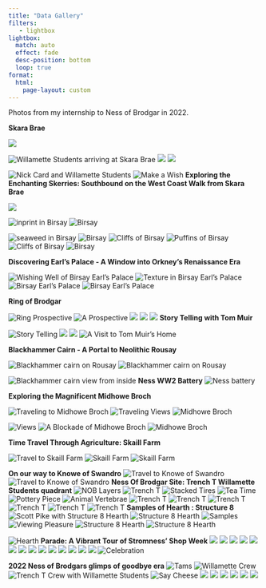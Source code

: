 ---
title: "Data Gallery"
filters:
   - lightbox
lightbox: 
  match: auto
  effect: fade
  desc-position: bottom
  loop: true
format: 
  html:
    page-layout: custom
---

Photos from my internship to Ness of Brodgar in 2022.

::: {layout-ncol=1}

**Skara Brae**

![](NOB_images/101s.jpg){group="Skara Brae"}

![Willamette Students arriving at Skara Brae](NOB_images/102s.jpg){group="Skara Brae"}
![](NOB_images/103s.jpg){group="Skara Brae"}
![](NOB_images/436a.jpg){group="Skara Brae"}

![Nick Card and Willamette Students](NOB_images/104s.jpg){group="Skara Brae"}
![Make a Wish](NOB_images/105a.jpg){group="Skara Brae"}
**Exploring the Enchanting Skerries: Southbound on the West Coast Walk from Skara Brae**


![](NOB_images/112B.jpg){group="Field Trip"}


![inprint in Birsay](NOB_images/113B.jpg){group="Field Trip"}
![Birsay](NOB_images/111B.jpg){group="Field Trip"}

![seaweed in Birsay](NOB_images/114B.jpg){group="Field Trip"}
![Birsay](NOB_images/116B.jpg){group="Field Trip"}
![Cliffs of Birsay](NOB_images/118B.jpg){group="Field Trip"}
![Puffins of Birsay](NOB_images/119B.jpg){group="Field Trip"}
![Cliffs of Birsay](NOB_images/124B.jpg){group="Birsay"}
![Birsay](NOB_images/126B.jpg){group="Field Trip"}

**Discovering Earl's Palace - A Window into Orkney's Renaissance Era**

![Wishing Well of Birsay Earl's Palace](NOB_images/106a.jpg){group="Field Trip"}
![Texture in Birsay Earl's Palace](NOB_images/107a.jpg){group="Field Trip"}
![Birsay Earl's Palace](NOB_images/108a.jpg){group="Field Trip"}
![Birsay Earl's Palace](NOB_images/109a.jpg){group="Field Trip"}


**Ring of Brodgar**

![Ring Prospective](NOB_images/127a.jpg){group="Ring of Brodgar"}
![A Prospective](NOB_images/128a.jpg){group="Ring of Brodgar"}
![](NOB_images/129a.jpg){group="Ring of Brodgar"}
![](NOB_images/130a.jpg){group="Ring of Brodgar"}
![](NOB_images/131a.jpg){group="Ring of Brodgar"}
**Story Telling with Tom Muir**

![Story Telling](NOB_images/201a.jpg)
![](NOB_images/428a.jpg)
![](NOB_images/429a.jpg)
![A Visit to Tom Muir's Home](NOB_images/431a.jpg)

**Blackhammer Cairn - A Portal to Neolithic Rousay**

![Blackhammer cairn on Rousay](NOB_images/229a.jpg){group="Field Trip"}
![Blackhammer cairn on Rousay](NOB_images/230a.jpg){group="Field Trip"}

![Blackhammer cairn view from inside](NOB_images/232a.jpg){group="Field Trip"}
**Ness WW2 Battery**
![Ness battery](NOB_images/233a.jpg){group="Field Trip"}

**Exploring the Magnificent Midhowe Broch**

![Traveling to Midhowe Broch](NOB_images/234a.jpg){group="Field Trip"}
![Traveling Views](NOB_images/235a.jpg){group="Field Trip"}
![Midhowe Broch](NOB_images/236a.jpg){group="Field Trip"}


![Views](NOB_images/401a.jpg){group="Field Trip"}
![A Blockade of Midhowe Broch](NOB_images/402a.jpg){group="Field Trip"}
![Midhowe Broch](NOB_images/403a.jpg){group="Field Trip"}

**Time Travel Through Agriculture: Skaill Farm**

![Travel to Skaill Farm](NOB_images/404a.jpg){group="Field Trip"}
![Skaill Farm](NOB_images/405a.jpg){group="Field Trip"}
![Skaill Farm](NOB_images/406a.jpg){group="Field Trip"}

**On our way to Knowe of Swandro**
![Travel to Knowe of Swandro](NOB_images/407a.jpg){group="Field Trip"}
![Travel to Knowe of Swandro](NOB_images/408a.jpg){group="Field Trip"}
**Ness Of Brodgar Site: Trench T Willamette Students quadrant**
![NOB Layers](NOB_images/132a.jpg){group="NOB"}
![Trench T](NOB_images/133a.jpg){group="NOB"}
![Stacked Tires](NOB_images/134a.jpg){group="NOB"}
![Tea Time](NOB_images/135a.jpg){group="NOB"}
![Pottery Piece](NOB_images/409a.jpg){group="NOB"}
![Animal Vertebrae](NOB_images/410a.jpg){group="NOB"}
![Trench T](NOB_images/411a.jpg){group="NOB"}
![Trench T](NOB_images/412a.jpg){group="NOB"}
![Trench T](NOB_images/413a.jpg){group="NOB"}
![Trench T](NOB_images/414a.jpg){group="NOB"}
![Trench T](NOB_images/415a.jpg){group="NOB"}
![Trench T](NOB_images/416a.jpg){group="NOB"}
**Samples of Hearth : Structure 8 **
![Scott Pike with Structure 8 Hearth](NOB_images/417a.jpg){group="NOB"}
![Structure 8 Hearth](NOB_images/418a.jpg){group="NOB"}
![Samples](NOB_images/419a.jpg){group="NOB"}
![Viewing Pleasure](NOB_images/420a.jpg){group="NOB"}
![Structure 8 Hearth](NOB_images/421a.jpg){group="NOB"}
![Structure 8 Hearth](NOB_images/422a.jpg){group="NOB"}

![Hearth](NOB_images/421a.jpg){group="NOB"}
**Parade: A Vibrant Tour of Stromness' Shop Week**
![](NOB_images/202a.jpg){group="Shop Week"}
![](NOB_images/203a.jpg){group="Shop Week"}
![](NOB_images/204a.jpg){group="Shop Week"}
![](NOB_images/205a.jpg){group="Shop Week"}
![](NOB_images/206a.jpg){group="Shop Week"}
![](NOB_images/207a.jpg){group="Shop Week"}
![](NOB_images/208a.jpg){group="Shop Week"}
![](NOB_images/209a.jpg){group="Shop Week"}
![](NOB_images/210a.jpg){group="Shop Week"}
![](NOB_images/211a.jpg){group="Shop Week"}
![](NOB_images/212a.jpg){group="Shop Week"}
![](NOB_images/213a.jpg){group="Shop Week"}
![](NOB_images/214a.jpg){group="Shop Week"}
![](NOB_images/216a.jpg){group="Shop Week"}
![Celebration](NOB_images/225a.jpg)


**2022 Ness of Brodgars glimps of goodbye era**
![Tams](NOB_images/516a.jpg){group="NOB"}
![Willamette Crew](NOB_images/517a.jpg){group="NOB"}
![Trench T Crew with Willamette Students](NOB_images/518a.jpg){group="NOB"}
![Say Cheese](NOB_images/519a.jpg){group="NOB"}
![](NOB_images/520a.jpg){group="NOB"}
![](NOB_images/523a.jpg){group="NOB"}
![](NOB_images/524a.jpg){group="NOB"}
![](NOB_images/525a.jpg){group="NOB"}
![](NOB_images/526a.jpg){group="NOB"}
![](NOB_images/528a.jpg){group="NOB"}


:::
